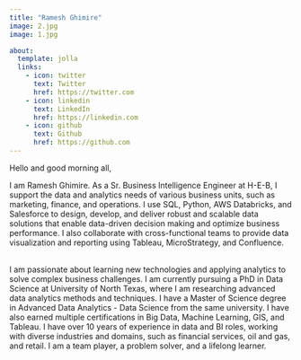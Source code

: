 ```yaml
---
title: "Ramesh Ghimire"
image: 2.jpg
image: 1.jpg

about:
  template: jolla
  links:
    - icon: twitter
      text: Twitter
      href: https://twitter.com
    - icon: linkedin
      text: LinkedIn
      href: https://linkedin.com
    - icon: github
      text: Github
      href: https://github.com
---
```


Hello and good morning all,

I am Ramesh Ghimire. As a Sr. Business Intelligence Engineer at H-E-B, I support the data and analytics needs of various business units, such as marketing, finance, and operations. I use SQL, Python, AWS Databricks, and Salesforce to design, develop, and deliver robust and scalable data solutions that enable data-driven decision making and optimize business performance. I also collaborate with cross-functional teams to provide data visualization and reporting using Tableau, MicroStrategy, and Confluence.

\
I am passionate about learning new technologies and applying analytics to solve complex business challenges. I am currently pursuing a PhD in Data Science at University of North Texas, where I am researching advanced data analytics methods and techniques. I have a Master of Science degree in Advanced Data Analytics - Data Science from the same university. I have also earned multiple certifications in Big Data, Machine Learning, GIS, and Tableau. I have over 10 years of experience in data and BI roles, working with diverse industries and domains, such as financial services, oil and gas, and retail. I am a team player, a problem solver, and a lifelong learner.
